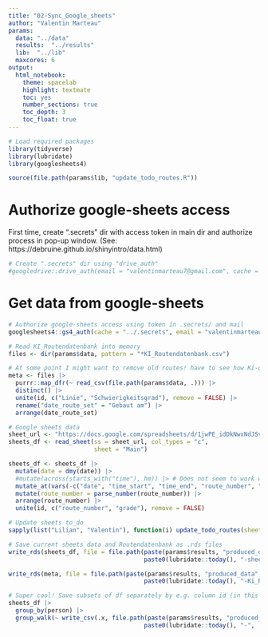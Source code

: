 ```yaml
---
title: "02-Sync_Google_sheets"
author: "Valentin Marteau"
params:
  data: "../data"
  results:  "../results"
  lib:  "../lib"
  maxcores: 6
output:
  html_notebook:
    theme: spacelab
    highlight: textmate
    toc: yes
    number_sections: true
    toc_depth: 3
    toc_float: true
---
```


```r
# Load required packages
library(tidyverse)
library(lubridate)
library(googlesheets4)

source(file.path(params$lib, "update_todo_routes.R"))
```
# Authorize google-sheets access
First time, create ".secrets" dir with access token in main dir and authorize process in pop-up window. (See: https://debruine.github.io/shinyintro/data.html) 
```r
# Create ".secrets" dir using "drive_auth"
#googledrive::drive_auth(email = "valentinmarteau7@gmail.com", cache = "../.secrets")
```

# Get data from google-sheets
```r
# Authorize google-sheets access using token in .secrets/ and mail
googlesheets4::gs4_auth(cache = "../.secrets", email = "valentinmarteau7@gmail.com")

# Read KI_Routendatenbank into memory
files <- dir(params$data, pattern = "*KI_Routendatenbank.csv")

# At some point I might want to remove old routes! have to see how Ki-db is updated.
meta <- files |>
  purrr::map_dfr(~ read_csv(file.path(params$data, .))) |>
  distinct() |>
  unite(id, c("Linie", "Schwierigkeitsgrad"), remove = FALSE) |>
  rename("date_route_set" = "Gebaut am") |>
  arrange(date_route_set)

# Google sheets data
sheet_url <- "https://docs.google.com/spreadsheets/d/1jwPE_idDkNwxNdJSv90Nw9nVB06rnAfQvLnG2TD-Zrg/edit#gid=0"
sheets_df <- read_sheet(ss = sheet_url, col_types = "c",
                        sheet = "Main")

sheets_df <- sheets_df |>
  mutate(date = dmy(date)) |>
  #mutate(across(starts_with("time"), hm)) |> # Does not seem to work well with NAs ...
  mutate_at(vars(-c("date", "time_start", "time_end", "route_number", "Comments")), factor) |>
  mutate(route_number = parse_number(route_number)) |>
  arrange(route_number) |>
  unite(id, c("route_number", "grade"), remove = FALSE)

# Update sheets to_do
sapply(list("Lilian", "Valentin"), function(i) update_todo_routes(sheets = sheets_df, metadata = meta, person = i, URL = sheet_url) )
```
```r
# Save current sheets data and Routendatenbank as .rds files
write_rds(sheets_df, file = file.path(paste(params$results, "produced_data", sep = "/"),
                                      paste0(lubridate::today(), "-sheets_main.rds")))

write_rds(meta, file = file.path(paste(params$results, "produced_data", sep = "/"),
                                      paste0(lubridate::today(), "-Ki_Routendatenbank.rds")))
```
```r
# Super cool! Save subsets of df separately by e.g. column id (in this example by person)!
sheets_df |>
  group_by(person) |>
  group_walk(~ write_csv(.x, file.path(paste(params$results, "produced_data", sep = "/"),
                                      paste0(lubridate::today(), "-", .y$person, ".csv")) ))
```